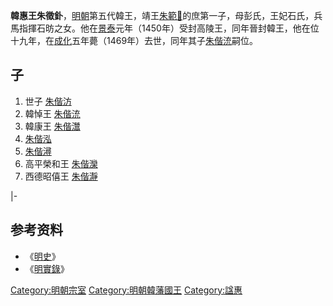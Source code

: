 {{Otheruses|subject=[[明朝|明朝]]韓國國王[[朱範𡊁|朱範𡊁]]之子|other=[[戰國時期|戰國時期]][[韓國|韓國]][[韓釐王|韓釐王]]之子|韓惠王}}

'''韓惠王朱徵釙'''{{BD|1440年||1469年|catIdx=Z朱}}，[[明朝|明朝]]第五代韓王，靖王[[朱範𡊁|朱範𡊁]]的庶第一子，母彭氏，王妃石氏，兵馬指揮石昉之女。他在[[景泰_(年号)|景泰]]元年（1450年）受封高陵王，同年晉封韓王，他在位十九年，在[[成化|成化]]五年薨（1469年）去世，同年其子[[朱偕㳘|朱偕㳘]]嗣位。

==子==
#世子 [[朱偕汸|朱偕汸]]
#韓悼王 [[朱偕㳘|朱偕㳘]]
#韓康王 [[朱偕灊|朱偕灊]]
#[[朱偕泓|朱偕泓]]
#[[朱偕潯|朱偕潯]]
#高平榮和王 [[朱偕灤|朱偕灤]]
#西德昭僖王 [[朱偕瀞|朱偕瀞]]

{{s-start}}
{{s-none|無|[[明朝|明政府]]封之}}
{{s-ttl|title=[[明朝藩王列表_(韓王系)#高陵國|明高陵國國王]]|years=1450年}}
{{s-none|無|襲封韓藩國，封國廢除}}
|-
{{s-before|父靖王[[朱範𡊁|朱範𡊁]]}}
{{s-ttl|title=[[明朝藩王列表_(韓王系)|明韓國國王]]|years=1450年－1469年}}
{{s-after|子悼王[[朱偕㳘|朱偕㳘]]}}
{{end}}

==参考资料==
*《[[明史|明史]]》
*《[[明實錄|明實錄]]》

[[Category:明朝宗室|Category:明朝宗室]]
[[Category:明朝韓藩國王|Category:明朝韓藩國王]]
[[Category:諡惠|Category:諡惠]]